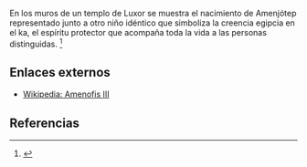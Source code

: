 En los muros de un templo de Luxor se muestra el nacimiento de Amenjótep representado junto a otro niño idéntico que simboliza la creencia egipcia en el ka, el espíritu protector que acompaña toda la vida a las personas distinguidas. <ref name="n0">{{lib|LU|111|0|5}}</ref> 

== Enlaces externos ==

* [https://es.wikipedia.org/wiki/Amenofis_III Wikipedia: Amenofis III]


== Referencias ==

<references/>
